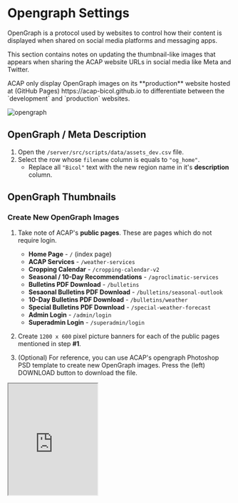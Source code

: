 
# Opengraph Settings

OpenGraph is a protocol used by websites to control how their content is displayed when shared on social media platforms and messaging apps.

This section contains notes on updating the thumbnail-like images that appears when sharing the ACAP website URLs in social media like Meta and Twitter.

<Callout type="info" emoji="ℹ️">
ACAP only display OpenGraph images on its **production** website hosted at (GitHub Pages) https://acap-bicol.github.io to differentiate between the `development` and `production` websites.
</Callout>

<br />

![opengraph](https://firebasestorage.googleapis.com/v0/b/assets-cms.appspot.com/o/users%2FAwryJ0MU8zdxQFh9y0L0x2sSt8z1%2Fc7AY9auOR2eWKe50teiX_thumbnail?alt=media&token=e1f2152e-a093-47f8-82d2-1acbcf36a801)

## OpenGraph / Meta Description

<FileTree>
  <FileTree.Folder name="server" defaultOpen>
    <FileTree.Folder name="src" defaultOpen>
      <FileTree.Folder name="scripts" defaultOpen>
        <FileTree.Folder name="data" defaultOpen>
          <FileTree.File name="assets_dev.csv" />
        </FileTree.Folder>
      </FileTree.Folder>
    </FileTree.Folder>
  </FileTree.Folder>
</FileTree>

1. Open the `/server/src/scripts/data/assets_dev.csv` file.
2. Select the row whose `filename` column is equals to `"og_home"`.
   - Replace all `"Bicol"` text with the new region name in it's **description** column.

## OpenGraph Thumbnails

<Steps>

### Create New OpenGraph Images

1. Take note of ACAP's **public pages**. These are pages which do not require login.
   - **Home Page** - `/` (index page)
   - **ACAP Services** - `/weather-services`
   - **Cropping Calendar** - `/cropping-calendar-v2`
   - **Seasonal / 10-Day Recommendations** - `/agroclimatic-services`
   - **Bulletins PDF Download** - `/bulletins`
   - **Sesaonal Bulletins PDF Download** - `/bulletins/seasonal-outlook`
   - **10-Day Bulletins PDF Download** - `/bulletins/weather`
   - **Special Bulletins PDF Download** - `/special-weather-forecast`
   - **Admin Login** - `/admin/login`
   - **Superadmin Login** - `/superadmin/login`

2. Create `1200 x 600` pixel picture banners for each of the public pages mentioned in step **#1**.

3. (Optional) For reference, you can use ACAP's opengraph Photoshop PSD template to create new OpenGraph images. Press the (left) DOWNLOAD button to download the file.

<iframe
  src="https://acaptutorials.github.io/assets-cms/cards/embed?id=1AzipjfUV5G4rNyYnE6h&ts=1722964533"
  width="200"
  height="250"
/>

4. A total of ten (10) new thumbnail files should be created, continuing from **step #2**. Let us use region 6 for example. Press the (left) DOWNLOAD button to download and view the picture files.

<iframe
  src="https://acaptutorials.github.io/assets-cms/cards/embed?id=l8K7JfYhPcD7LUu26EmJ&ts=1722965055"
  width="200"
  height="250"
/>

### Upload the OpenGraph Images

1. Upload the ten (10) new OpenGraph to an online storage or hosting site. Their online URL should be publicly accessible after upload.

   <Callout>
   ACAP uploaded its OpenGraph images in Firebase Storage.
   </Callout>

2. Take note of the images' online URL after upload.

### Replace the OpenGraph URLs

<FileTree>
  <FileTree.Folder name="server" defaultOpen>
    <FileTree.Folder name="src" defaultOpen>
      <FileTree.Folder name="scripts" defaultOpen>
        <FileTree.Folder name="data" defaultOpen>
          <FileTree.File name="assets_dev.csv" />
        </FileTree.Folder>
      </FileTree.Folder>
    </FileTree.Folder>
  </FileTree.Folder>
</FileTree>

1. Open the `/server/src/scripts/data/assets_dev.csv` file.

2. Replace the `url` column of the rows with column `page = "og"` and whose `filename` column starts with `"og_"` with the new OpenGraph image URLs from [**Upload the OpenGraph Images - step #2**](#upload-the-opengraph-images)

| filename | page name | public page route |
| --- | --- | --- |
| og_home | Home Page | `/` |
| og_services | ACAP Services | `/weather-services` |
| og_calendar | Cropping Calendar | `/cropping-calendar-v2` |
| og_recommendations | Seasonal / 10-Day Recommendations | `/agroclimatic-services` |
| og_bulletins | Bulletins PDF Download | `/bulletins` |
| og_bulletins_10day | 10-Day Bulletins PDF Download | `/bulletins/weather` |
| og_bulletins_seasonal | Sesaonal Bulletins PDF Download | `/bulletins/seasonal-outlook` |
| og_bulletins_typhoon | Special Bulletins PDF Download | `/special-weather-forecast` |
| og_admin | Admin Login | `/admin/login` |
| og_superadmin | Superadmin Login  | `/superadmin/login` |

### Upload the New OpenGraph URLs

Upload the new OpenGraph URLs (in the `assets_dev.csv` CSV file) to the `development` and `production` Firestore database.

1. Update the server `.env` file with the **production** Firebase variables: `FIREBASE_SERVICE_ACC` and `FIREBASE_PRIVATE_KEY`.
2. Run the server NPM script:
   ```bash copy
   npm run seed:11_assets
   ```
3. Update the server `.env` file with the **development** Firebase variables: `FIREBASE_SERVICE_ACC` and `FIREBASE_PRIVATE_KEY`.
4. Re-run the NPM script on **step #2**.
5. Deploy to the `production` environment (after deploying first to the `development` environment since this is part of the deployment process) to view the updates on the live production site.

### Confirm the New OpenGraph Images

1. Load the `production` website on a browser tab after successfully deploying to the production environment on the **Upload the New OpenGraph URLs - step #5**.

2. **Inspect** the web page elements by right-clicking on the page and then selecting the **Inspect** option.

3. Look for the `<meta>` property `property="og:image"` under the `<head>` tag. Its `content` attribute should contain the OpenGraph image URL encoded in the `assets_dev.csv` CSV file.
   ```html copy
   <meta property="og:image" content="https://firebasestorage.googleapis.com/v0/b/amia-cis-dev.appspot.com/o/media%2Fimages%2Fopengraph%2F1200x600%2Fog_home_1200.png?alt=media&token=51f9241c-45da-456e-9906-677c2f8fe93a">
   ```

   ![opegraph-meta-tag](https://firebasestorage.googleapis.com/v0/b/assets-cms.appspot.com/o/users%2FAwryJ0MU8zdxQFh9y0L0x2sSt8z1%2FNq40rjtfmn244wdYV6wy_thumbnail?alt=media&token=258e5813-89b5-43cb-88d3-7195e101d31d)

4. Share one of the public web pages in social media, for example, in a Meta (Facebook) post. Observe if the new Opengraph thumbnails are visible.

   ![social-share](https://firebasestorage.googleapis.com/v0/b/assets-cms.appspot.com/o/users%2FAwryJ0MU8zdxQFh9y0L0x2sSt8z1%2FgvNvEYeKS0HAZNJyqDGb_thumbnail?alt=media&token=5f84128e-7f2c-4882-a270-f432b6b380fe)

   <Callout>
   New OpenGraph thumbnails may take some time to display the latest pictures from some image hosting providers, such as Firebase Storage, depending on its server settings for `maxAge` in seconds.
   </Callout>

</Steps>
